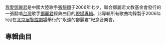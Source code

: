 {{unreferenced|time=2014-04-10T10:47:22+00:00}}
{{Infobox Album
| Name  = 我愛鄧麗君
| Type  = live
| Cover  = Janeziloveteresateng.jpg
| Background =
| Alt  = 
| Artist  = 張靚穎
| Released   = 2006年8月10日
| Recorded  = 2006年5月
| Genre = [[華語流行音樂|華語流行音樂]]
| Length = 
| Label = [[華誼兄弟|華誼兄弟]] 
| Producer = 
| Reviews = 
| Chart position = 
| Certification = 
| Last album = 
| This album = 
| Next album = 
| Misc  = 
}}

[[我愛鄧麗君|我愛鄧麗君]]是中國大陸歌手[[張靚穎|張靚穎]]于2006年七夕，聯合鄧麗君文教基金會發行的一張翻唱[[台灣|台灣]]歌手[[鄧麗君|鄧麗君]]經典曲目的[[現場專輯|現場專輯]]。此專輯所有歌曲均錄製于2006年5月在[[北京展覽館#北京展览馆剧场|北京展覽館劇場]]舉行的“永遠的鄧麗君”紀念音樂會。

== 專輯曲目 ==
{{Tracklist
| headline = CD

| title1 = 小城故事
| lyrics1 = [[莊奴|莊奴]]
| music1 = [[翁清溪|湯尼]]

| title2 = 采檳榔
| lyrics2 = 殷憶秋
| music2 = [[黎錦光|黎錦光]]

| title3 = 你怎麼說 
| lyrics3 = 上官月
| music3 = 司馬亮

| title4 = 甜蜜蜜
| lyrics4 = 莊奴
| music4 = 印尼民歌

| title5 = 但願人長久
| lyrics5 = [[蘇軾|蘇軾]]
| music5 = [[梁弘志|梁弘志]]

| title6 = 忘記他
| lyrics6 = [[黄霑|黄霑]]
| music6 = 黄霑

| title7 = 我只在乎你（feat.羽泉）
| lyrics7 = [[慎芝|慎芝]]
| music7 = 三木剛

| title8 = 漫步人生路
| lyrics8 = [[鄭國江|鄭國江]]
| music8 = [[中島美雪|中島美雪]]
}}

{{張靚穎}}